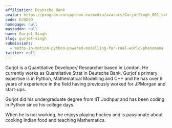 ```yaml
---
affiliation: Deutsche Bank
avatar: https://program.europython.eu/media/avatars/GurjotSingh_001_sxMYPRZ.jpg
code: DJUD9D
homepage: null
mastodon: null
name: Gurjot Singh
slug: gurjot-singh
submissions:
  - maths-in-motion-python-powered-modelling-for-real-world-phenomena
twitter: null
---
```


Gurjot is a Quantitative Developer/ Researcher based in London. He currently
works as Quantitative Strat in Deutsche Bank. Gurjot's primary expertise is in
Python, Mathematical Modelling and C++ and he has over 9 years of experience in
the field having previously worked for JPMorgan and start-ups.

Gurjot did his undergraduate degree from IIT Jodhpur and has been coding in
Python since his college days.

When he is not working, he enjoys playing hockey and is passionate about cooking
Indian food and teaching Mathematics.
